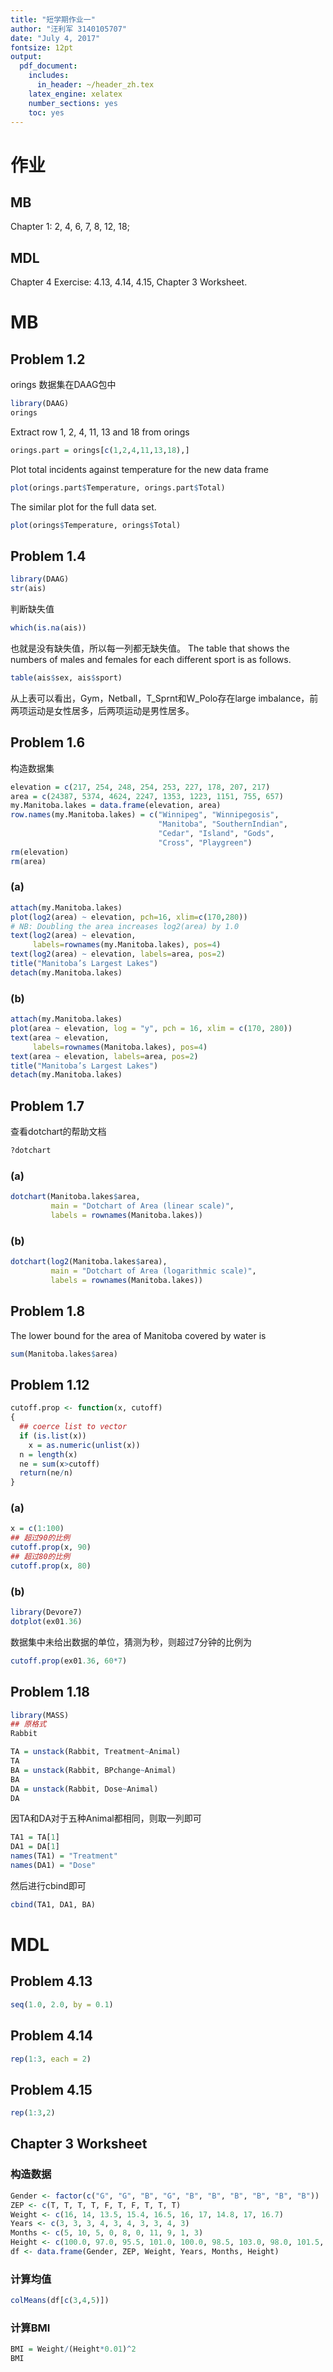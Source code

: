 ```yaml
---
title: "短学期作业一"
author: "汪利军 3140105707"
date: "July 4, 2017"
fontsize: 12pt
output: 
  pdf_document:
    includes:
      in_header: ~/header_zh.tex
    latex_engine: xelatex
    number_sections: yes
    toc: yes
---
```


# 作业

## MB
Chapter 1: 2, 4, 6, 7, 8, 12, 18;

## MDL
Chapter 4 Exercise: 4.13, 4.14, 4.15, Chapter 3 Worksheet.

# MB
## Problem 1.2
orings 数据集在DAAG包中
```r
library(DAAG)
orings
```

Extract row 1, 2, 4, 11, 13 and 18 from orings

```r
orings.part = orings[c(1,2,4,11,13,18),]
```

Plot total incidents against temperature for the new data frame
```r
plot(orings.part$Temperature, orings.part$Total)
```
The similar plot for the full data set.
```r
plot(orings$Temperature, orings$Total)
```

## Problem 1.4
```r
library(DAAG)
str(ais)
```
判断缺失值
```r
which(is.na(ais))
```
也就是没有缺失值，所以每一列都无缺失值。
The table that shows the numbers of males and females for each different sport is as follows.
```r
table(ais$sex, ais$sport)
```
从上表可以看出，Gym，Netball，T_Sprnt和W_Polo存在large imbalance，前两项运动是女性居多，后两项运动是男性居多。


## Problem 1.6
构造数据集
```r
elevation = c(217, 254, 248, 254, 253, 227, 178, 207, 217)
area = c(24387, 5374, 4624, 2247, 1353, 1223, 1151, 755, 657)
my.Manitoba.lakes = data.frame(elevation, area)
row.names(my.Manitoba.lakes) = c("Winnipeg", "Winnipegosis", 
                                 "Manitoba", "SouthernIndian", 
                                 "Cedar", "Island", "Gods", 
                                 "Cross", "Playgreen")
rm(elevation)
rm(area)
```

### (a)
```r
attach(my.Manitoba.lakes)
plot(log2(area) ~ elevation, pch=16, xlim=c(170,280))
# NB: Doubling the area increases log2(area) by 1.0
text(log2(area) ~ elevation,
     labels=rownames(my.Manitoba.lakes), pos=4)
text(log2(area) ~ elevation, labels=area, pos=2)
title("Manitoba’s Largest Lakes")
detach(my.Manitoba.lakes)
```

### (b)
```r
attach(my.Manitoba.lakes)
plot(area ~ elevation, log = "y", pch = 16, xlim = c(170, 280))
text(area ~ elevation,
     labels=rownames(Manitoba.lakes), pos=4)
text(area ~ elevation, labels=area, pos=2)
title("Manitoba’s Largest Lakes")
detach(my.Manitoba.lakes)
```

## Problem 1.7
查看dotchart的帮助文档
```r
?dotchart
```

### (a)
```r
dotchart(Manitoba.lakes$area, 
         main = "Dotchart of Area (linear scale)", 
         labels = rownames(Manitoba.lakes))
```


### (b)
```r
dotchart(log2(Manitoba.lakes$area), 
         main = "Dotchart of Area (logarithmic scale)", 
         labels = rownames(Manitoba.lakes))
```

## Problem 1.8
The lower bound for the area of Manitoba covered by water is
```r
sum(Manitoba.lakes$area)
```

## Problem 1.12
```r
cutoff.prop <- function(x, cutoff)
{
  ## coerce list to vector
  if (is.list(x))
    x = as.numeric(unlist(x))
  n = length(x)
  ne = sum(x>cutoff)
  return(ne/n)
}
```

### (a)
```r
x = c(1:100)
## 超过90的比例
cutoff.prop(x, 90)
## 超过80的比例
cutoff.prop(x, 80)
```
### (b)

```r
library(Devore7)
dotplot(ex01.36)
```
数据集中未给出数据的单位，猜测为秒，则超过7分钟的比例为
```r
cutoff.prop(ex01.36, 60*7)
```


## Problem 1.18
```r
library(MASS)
## 原格式
Rabbit
```

```r
TA = unstack(Rabbit, Treatment~Animal)
TA
BA = unstack(Rabbit, BPchange~Animal)
BA
DA = unstack(Rabbit, Dose~Animal)
DA
```
因TA和DA对于五种Animal都相同，则取一列即可
```r
TA1 = TA[1]
DA1 = DA[1]
names(TA1) = "Treatment"
names(DA1) = "Dose"
```
然后进行cbind即可
```r
cbind(TA1, DA1, BA)
```

# MDL

## Problem 4.13
```r
seq(1.0, 2.0, by = 0.1)
```

## Problem 4.14
```r
rep(1:3, each = 2)
```

## Problem 4.15
```r
rep(1:3,2)
```

## Chapter 3 Worksheet
### 构造数据
```r
Gender <- factor(c("G", "G", "B", "G", "B", "B", "B", "B", "B", "B"))
ZEP <- c(T, T, T, T, F, T, F, T, T, T)
Weight <- c(16, 14, 13.5, 15.4, 16.5, 16, 17, 14.8, 17, 16.7)
Years <- c(3, 3, 3, 4, 3, 4, 3, 3, 4, 3)
Months <- c(5, 10, 5, 0, 8, 0, 11, 9, 1, 3)
Height <- c(100.0, 97.0, 95.5, 101.0, 100.0, 98.5, 103.0, 98.0, 101.5, 100.0)
df <- data.frame(Gender, ZEP, Weight, Years, Months, Height)
```
### 计算均值
```r
colMeans(df[c(3,4,5)])
```

### 计算BMI
```r
BMI = Weight/(Height*0.01)^2
BMI
```

